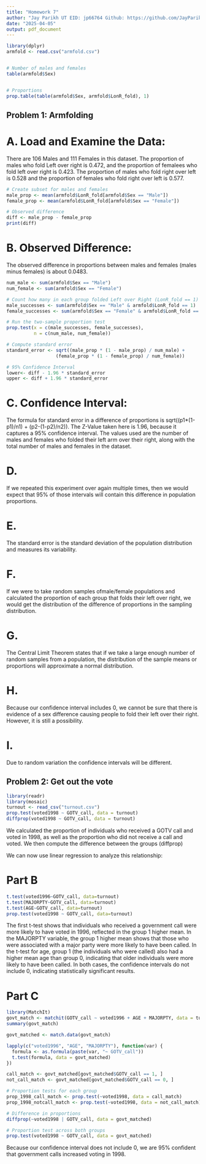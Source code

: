 ```yaml
---
title: "Homework 7"
author: "Jay Parikh UT EID: jp66764 Github: https://github.com/JayParikh1027/SDS-315"
date: "2025-04-05"
output: pdf_document
---
```


```r
library(dplyr)
armfold <- read.csv("armfold.csv")


# Number of males and females
table(armfold$Sex)


# Proportions
prop.table(table(armfold$Sex, armfold$LonR_fold), 1)
```

## Problem 1: Armfolding  

# A. Load and Examine the Data:

There are 106 Males and 111 Females in this dataset. The proportion of males who fold Left over right is 0.472, and the proportion of femalees who fold left over right is 0.423. The proportion of males who fold right over left is 0.528 and the proportion of females who fold right over left is 0.577.

```r
# Create subset for males and females
male_prop <- mean(armfold$LonR_fold[armfold$Sex == "Male"])
female_prop <- mean(armfold$LonR_fold[armfold$Sex == "Female"])

# Observed difference
diff <- male_prop - female_prop
print(diff)
```

# B. Observed Difference:

The observed difference in proportions between males and females (males minus females) is about 0.0483.

``` r
num_male <- sum(armfold$Sex == "Male")
num_female <- sum(armfold$Sex == "Female")

# Count how many in each group folded Left over Right (LonR_fold == 1)
male_successes <- sum(armfold$Sex == "Male" & armfold$LonR_fold == 1)
female_successes <- sum(armfold$Sex == "Female" & armfold$LonR_fold == 1)

# Run the two-sample proportion test
prop.test(x = c(male_successes, female_successes),
          n = c(num_male, num_female))

# Compute standard error
standard_error <- sqrt((male_prop * (1 - male_prop) / num_male) + 
                  (female_prop * (1 - female_prop) / num_female))

# 95% Confidence Interval
lower<- diff - 1.96 * standard_error
upper <- diff + 1.96 * standard_error


```

# C. Confidence Interval:

The formula for standard error in a difference of proportions is sqrt((p1\*(1-p1)/n1) + (p2-(1-p2)/n2)). The Z-Value taken here is 1.96, because it captures a 95% confidence interval. The values used are the number of males and females who folded their left arm over their right, along with the total number of males and females in the dataset.

# D.
If we repeated this experiment over again multiple times, then we would expect that 95% of those intervals will contain  this difference in population proportions.

# E.

The standard error is the standard deviation of the population distribution and measures its variability.

# F.

If we were to take random samples ofmale/female populations and calculated the proportion of each group that folds their left over right, we would get the distribution of the difference of proportions in the sampling distribution.

# G.

The Central Limit Theorem states that if we take a large enough number of random samples from a population, the distribution of the sample means or proportions will approximate a normal distribution.

# H.

Because our confidence interval includes 0, we cannot be sure that there is evidence of a sex difference causing people to fold their left over their right. However, it is still a possibility. 

# I.

Due to random variation the confidence intervals will be different. 

## Problem 2: Get out the vote

``` r
library(readr)
library(mosaic)
turnout <- read_csv("turnout.csv")
prop.test(voted1998 ~ GOTV_call, data = turnout)
diffprop(voted1998 ~ GOTV_call, data = turnout)

```

We calculated the proportion of individuals who received a GOTV call and voted in 1998, as well as the proportion who did not receive a call and voted. We then compute the difference between the groups (diffprop)

We can now use linear regression to analyze this relationship:

# Part B

``` r
t.test(voted1996~GOTV_call, data=turnout)
t.test(MAJORPTY~GOTV_call, data=turnout)
t.test(AGE~GOTV_call, data=turnout)
prop.test(voted1998 ~ GOTV_call, data=turnout) 


```

The first t-test shows that individuals who received a government call were more likely to have voted in 1996, reflected in the group 1 higher mean. In the MAJORPTY variable, the group 1 higher mean shows that those who were associated with a major party were more likely to have been called. In the t-test for age, group 1 (the individuals who were called) also had a higher mean age than group 0, indicating that older individuals were more likely to have been called. In both cases, the confidence intervals do not include 0, indicating statistically significant results.

# Part C

``` r
library(MatchIt)
govt_match <- matchit(GOTV_call ~ voted1996 + AGE + MAJORPTY, data = turnout, method = "nearest", ratio = 5)
summary(govt_match)

govt_matched <- match.data(govt_match)

lapply(c("voted1996", "AGE", "MAJORPTY"), function(var) {
  formula <- as.formula(paste(var, "~ GOTV_call"))
  t.test(formula, data = govt_matched)
})

call_match <- govt_matched[govt_matched$GOTV_call == 1, ]
not_call_match <- govt_matched[govt_matched$GOTV_call == 0, ]

# Proportion tests for each group
prop_1998_call_match <- prop.test(~voted1998, data = call_match)
prop_1998_notcall_match <- prop.test(~voted1998, data = not_call_match)

# Difference in proportions
diffprop(~voted1998 | GOTV_call, data = govt_matched)

# Proportion test across both groups
prop.test(voted1998 ~ GOTV_call, data = govt_matched)

```

Because our confidence interval does not include 0, we are 95% confident that government calls increased voting in 1998.



